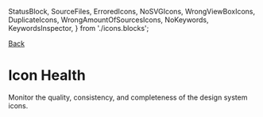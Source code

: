
  StatusBlock,
  SourceFiles,
  ErroredIcons,
  NoSVGIcons,
  WrongViewBoxIcons,
  DuplicateIcons,
  WrongAmountOfSourcesIcons,
  NoKeywords,
  KeywordsInspector,
} from './icons.blocks';

<Meta of={IconStories} />

[Back](/?path=/docs/health--docs)

# Icon Health

<div className="lead mb-16">
  Monitor the quality, consistency, and completeness of the design system icons.
</div>

<section> 
  <StatusBlock />
</section>

<section> 
  <SourceFiles />
</section>

<section> 
  <KeywordsInspector />
</section>

<section> 
  <ErroredIcons />
</section>

<section> 
  <NoSVGIcons />
</section>

<section> 
  <WrongViewBoxIcons />
</section>

<section> 
  <DuplicateIcons />
</section>

<section> 
  <WrongAmountOfSourcesIcons />
</section>

<section> 
  <NoKeywords />
</section>

